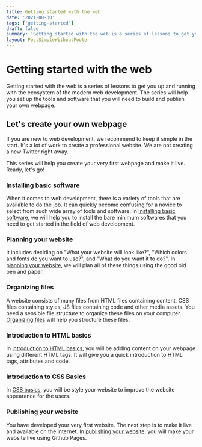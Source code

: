 ```yaml
---
title: Getting started with the web
date: '2021-08-30'
tags: ['getting-started']
draft: false
summary: 'Getting started with the web is a series of lessons to get you up and running with the ecosystem of the modern web development.'
layout: PostSimpleWithoutFooter
---
```


# Getting started with the web
Getting started with the web is a series of lessons to get you up and running with the ecosystem of the modern web development. The series will help you set up the tools and software that you will need to build and publish your own webpage.

## Let's create your own webpage
If you are new to web development, we recommend to keep it simple in the start. It's a lot of work to create a professional website. We are not creating a new Twitter right away.

This series will help you create your very first webpage and make it live. Ready, let's go!

### Installing basic software
When it comes to web development, there is a variety of tools that are available to do the job. It can quickly become confusing for a novice to select from such wide array of tools and software. In [installing basic software](/blog/getting-started/learn/1-installing-basic-software), we will help you to install the bare minimum softwares that you need to get started in the field of web development.

### Planning your website
It includes deciding on "What your website will look like?", "Which colors and fonts do you want to use?", and "What do you want it to do?". In [planning your website](/blog/getting-started/learn/2-planning-your-website), we will plan all of these things using the good old pen and paper.

### Organizing files
A website consists of many files from HTML files containing content, CSS files containing styles, JS files containing code and other media assets. You need a sensible file structure to organize these files on your computer. [Organizing files](/blog/getting-started/learn/3-organizing-files) will help you structure these files.

### Introduction to HTML basics
In [introduction to HTML basics](/blog/getting-started/learn/4-html-basics), you will be adding content on your webpage using different HTML tags. It will give you a quick introduction to HTML tags, attributes and code.

### Introduction to CSS Basics
In [CSS basics](/blog/getting-started/learn/5-css-basics), you will be style your website to improve the website appearance for the users.

### Publishing your website
You have developed your very first website. The next step is to make it live and available on the internet. In [publishing your website](/blog/getting-started/learn/6-publishing-your-website), you will make your website live using Github Pages.